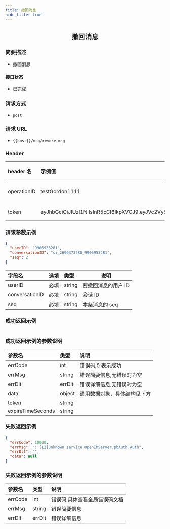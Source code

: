 ```yaml
---
title: 撤回消息
hide_title: true
---
```


<center>

## 撤回消息

</center>

### 简要描述

- 撤回消息

#### 接口状态

- 已完成

### 请求方式

- `post`

### 请求 URL

- `{{host}}/msg/revoke_msg`

### Header

| header 名   | 示例值                                                                                                                                                                                                   | 选填 | 类型   | 说明                         |
| :---------- | :------------------------------------------------------------------------------------------------------------------------------------------------------------------------------------------------------- | :--- | ------ | ---------------------------- |
| operationID | testGordon1111                                                                                                                                                                                           | 必填 | string | operationID 用于全局链路追踪 |
| token       | eyJhbGciOiJIUzI1NiIsInR5cCI6IkpXVCJ9.eyJVc2VySUQiOiIxMTA5NzkyMTQwIiwiUGxhdGZvcm1JRCI6MSwiZXhwIjoxNjk1OTAzNjc5LCJuYmYiOjE2ODgxMjczNzksImlhdCI6MTY4ODEyNzY3OX0.YzU9Twr7UsfnX4ozrBohFbVDqMRpURzo9ENCVdFN1KY | 必填 | string | 管理员或者用户 token         |

### 请求参数示例

```json
{
  "userID": "9906953281",
  "conversationID": "si_2699373280_9906953281",
  "seq": 2
}
```

| 字段名         | 选填 | 类型   | 说明                |
| :------------- | :--- | :----- | ------------------- |
| userID         | 必填 | string | 要撤回消息的用户 ID |
| conversationID | 必填 | string | 会话 ID             |
| seq            | 必填 | string | 本条消息的 seq      |

### 成功返回示例

```json

```

### 成功返回示例的参数说明

| 参数名            | 类型   | 说明                         |
| :---------------- | :----- | :--------------------------- |
| errCode           | int    | 错误码,0 表示成功            |
| errMsg            | string | 错误简要信息,无错误时为空    |
| errDlt            | errDlt | 错误详细信息,无错误时为空    |
| data              | object | 通用数据对象，具体结构见下方 |
| token             | string |                              |
| expireTimeSeconds | string |                              |

### 失败返回示例

```json
{
  "errCode": 10000,
  "errMsg": ": [12]unknown service OpenIMServer.pbAuth.Auth",
  "errDlt": "",
  "data": null
}
```

### 失败返回示例的参数说明

| 参数名  | 类型   | 说明                          |
| :------ | :----- | :---------------------------- |
| errCode | int    | 错误码,具体查看全局错误码文档 |
| errMsg  | string | 错误简要信息                  |
| errDlt  | errDlt | 错误详细信息                  |
